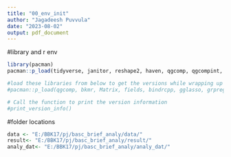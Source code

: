 ```yaml
---
title: "00_env_init"
author: "Jagadeesh Puvvula"
date: "2023-08-02"
output: pdf_document
---
```


#library and r env
```r
library(pacman)
pacman::p_load(tidyverse, janitor, reshape2, haven, qgcomp, qgcompint, bkmr)

#load these libraries from below to get the versions while wrapping up the project
#pacman::p_load(qgcomp, bkmr, Matrix, fields, bindrcpp, gglasso, grpreg, sparsegl, Matrix, glmnet, stabs)

# Call the function to print the version information
#print_version_info()
```

#folder locations
```r
data <- "E:/BBK17/pj/basc_brief_analy/data/"
result<- "E:/BBK17/pj/basc_brief_analy/result/"
analy_dat<- "E:/BBK17/pj/basc_brief_analy/analy_dat/"
```